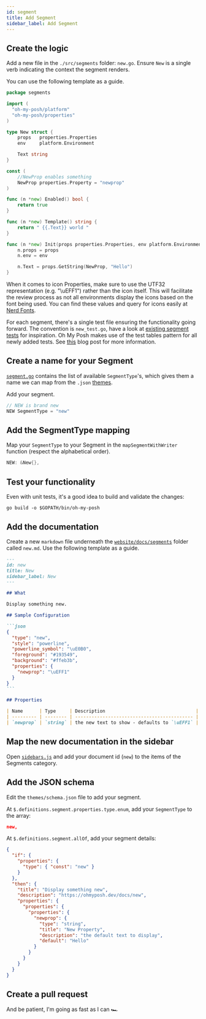 ```yaml
---
id: segment
title: Add Segment
sidebar_label: Add Segment
---
```


## Create the logic

Add a new file in the `./src/segments` folder: `new.go`.
Ensure `New` is a single verb indicating the context the segment renders.

You can use the following template as a guide.

```go
package segments

import (
  "oh-my-posh/platform"
  "oh-my-posh/properties"
)

type New struct {
    props   properties.Properties
    env     platform.Environment

    Text string
}

const (
    //NewProp enables something
    NewProp properties.Property = "newprop"
)

func (n *new) Enabled() bool {
    return true
}

func (n *new) Template() string {
    return " {{.Text}} world "
}

func (n *new) Init(props properties.Properties, env platform.Environment) {
    n.props = props
    n.env = env

    n.Text = props.GetString(NewProp, "Hello")
}
```

When it comes to icon Properties, make sure to use the UTF32 representation (e.g. "\uEFF1") rather than the icon itself.
This will facilitate the review process as not all environments display the icons based on the font being used.
You can find these values and query for icons easily at [Nerd Fonts][nf-icons].

For each segment, there's a single test file ensuring the functionality going forward. The convention
is `new_test.go`, have a look at [existing segment tests][tests] for inspiration. Oh My Posh makes
use of the test tables pattern for all newly added tests. See [this][tables] blog post for more information.

## Create a name for your Segment

[`segment.go`][segment-go] contains the list of available `SegmentType`'s, which gives them a name we can map from the
`.json` [themes][themes].

Add your segment.

```go
// NEW is brand new
NEW SegmentType = "new"
```

## Add the SegmentType mapping

Map your `SegmentType` to your Segment in the `mapSegmentWithWriter` function (respect the alphabetical order).

```go
NEW: &New{},
```

## Test your functionality

Even with unit tests, it's a good idea to build and validate the changes:

```shell
go build -o $GOPATH/bin/oh-my-posh
```

## Add the documentation

Create a new `markdown` file underneath the [`website/docs/segments`][docs] folder called `new.md`.
Use the following template as a guide.

````markdown
---
id: new
title: New
sidebar_label: New
---

## What

Display something new.

## Sample Configuration

```json
{
  "type": "new",
  "style": "powerline",
  "powerline_symbol": "\uE0B0",
  "foreground": "#193549",
  "background": "#ffeb3b",
  "properties": {
    "newprop": "\uEFF1"
  }
}
```

## Properties

| Name      | Type     | Description                                 |
| --------- | -------- | ------------------------------------------- |
| `newprop` | `string` | the new text to show - defaults to `\uEFF1` |
````

## Map the new documentation in the sidebar

Open [`sidebars.js`][sidebars] and add your document id (`new`) to the items of the Segments category.

## Add the JSON schema

Edit the `themes/schema.json` file to add your segment.

At `$.definitions.segment.properties.type.enum`, add your `SegmentType` to the array:

```json
new,
```

At `$.definitions.segment.allOf`, add your segment details:

```json
{
  "if": {
    "properties": {
      "type": { "const": "new" }
    }
  },
  "then": {
    "title": "Display something new",
    "description": "https://ohmyposh.dev/docs/new",
    "properties": {
      "properties": {
        "properties": {
          "newprop": {
            "type": "string",
            "title": "New Property",
            "description": "the default text to display",
            "default": "Hello"
          }
        }
      }
    }
  }
}
```

## Create a pull request

And be patient, I'm going as fast as I can 🏎

[segment-go]: https://github.com/JanDeDobbeleer/oh-my-posh/blob/main/src/engine/segment.go
[themes]: https://github.com/JanDeDobbeleer/oh-my-posh/tree/main/themes
[docs]: https://github.com/JanDeDobbeleer/oh-my-posh/tree/main/website/docs/segments
[sidebars]: https://github.com/JanDeDobbeleer/oh-my-posh/blob/main/website/sidebars.js
[nf-icons]: https://www.nerdfonts.com/cheat-sheet
[tests]: https://github.com/JanDeDobbeleer/oh-my-posh/blob/main/src/segments/az_test.go
[tables]: https://blog.alexellis.io/golang-writing-unit-tests/
